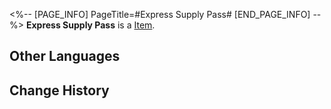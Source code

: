 <%-- [PAGE_INFO]
PageTitle=#Express Supply Pass#
[END_PAGE_INFO] --%>
{{Item Infobox
|title       = Express Supply Pass
|id          = 300101
|image       = Item Express Supply Pass.png
|type        = 
|invCategory = Valuables
|rarity      = 4
|effect      = 
|description = Provisions prepared by the Express for Trailblazers. Claim with pass.
}}
{{Description|1=''"Dear conductor, can we not punch holes in the cards? I want to collect a whole collection of them."''}}
'''Express Supply Pass''' is a [[Item]].

==Other Languages==
{{Other Languages
|en   = Express Supply Pass
|zhs  = 列车补给凭证
|zht  = 列車補給憑證
|ja   = 列車補給標章
|ko   = 열차 보급 허가증
|es   = Pase de suministros del Expreso
|fr   = Pass d'approvisionnement de l'Express
|ru   = Пропуск снабжения экспресса
|th   = บัตรกำนัลเสบียงรถไฟ
|vi   = Chứng Nhận Tiếp Tế Đội Tàu
|de   = Express-Versorgungspass
|id   = Express Supply Pass
|pt   = Passe de Suprimento do Expresso
}}

==Change History==
{{Change History|2.0}}